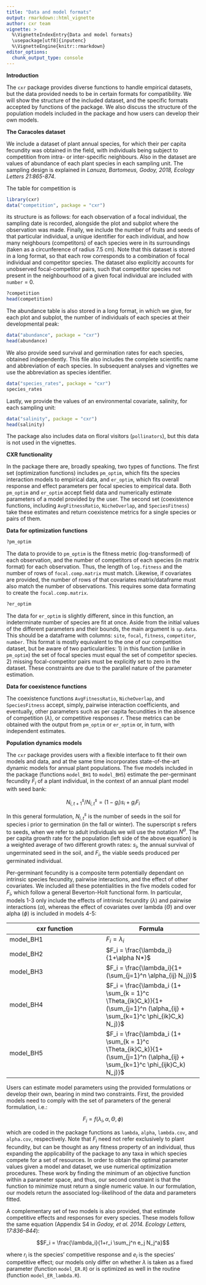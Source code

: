 ```yaml
---
title: "Data and model formats"
output: rmarkdown::html_vignette
author: cxr team
vignette: >
  %\VignetteIndexEntry{Data and model formats}
  \usepackage[utf8]{inputenc}
  %\VignetteEngine{knitr::rmarkdown}
editor_options: 
  chunk_output_type: console
---
```


**Introduction**

The `cxr` package provides diverse functions to handle empirical datasets, but the data provided needs to be in certain formats for compatibility. We will show the structure of the included dataset, and the specific formats accepted by functions of the package. We also discuss the structure of the population models included in the package and how users can develop their own models. 

**The Caracoles dataset**

We include a dataset of plant annual species, for which their per capita fecundity was obtained in the field, with individuals being subject to competition from intra- or inter-specific neighbours. Also in the dataset are values of abundance of each plant species in each sampling unit. The sampling design is explained in *Lanuza, Bartomeus, Godoy, 2018, Ecology Letters 21:865-874*.

The table for competition is

```r
library(cxr)
data("competition", package = "cxr")
```

its structure is as follows: for each observation of a focal individual, the sampling date is recorded, alongside the plot and subplot where the observation was made. Finally, we include the number of fruits and seeds of that particular individual, a unique identifier for each individual, and how many neighbours (competitors) of each species were in its surroundings (taken as a circunference of radius 7.5 cm). Note that this dataset is stored in a long format, so that each row corresponds to a combination of focal individual and competitor species. The dataset also explicitly accounts for unobserved focal-competitor pairs, such that competitor species not present in the neighbourhood of a given focal individual are included with `number` = 0. 

```r
?competition
head(competition)
```

The abundance table is also stored in a long format, in which we give, for each plot and subplot, the number of individuals of each species at their developmental peak:

```r
data("abundance", package = "cxr")
head(abundance)
```

We also provide seed survival and germination rates for each species, obtained independently. This file also includes the complete scientific name and abbreviation of each species. In subsequent analyses and vignettes we use the abbreviation as species identifier.

```r
data("species_rates", package = "cxr")
species_rates
```

Lastly, we provide the values of an environmental covariate, salinity, for each sampling unit:

```r
data("salinity", package = "cxr")
head(salinity)
```

The package also includes data on floral visitors (`pollinators`), but this data is not used in the vignettes.

**CXR functionality**

In the package there are, broadly speaking, two types of functions. The first set (optimization functions) includes `pm_optim`, which fits the species interaction models to empirical data, and `er_optim`, which fits overall response and effect parameters per focal species to empirical data. Both `pm_optim` and `er_optim` accept field data and numerically estimate parameters of a model provided by the user. The second set (coexistence functions, including `AvgFitnessRatio`, `NicheOverlap`, and `SpeciesFitness`) take these estimates and return coexistence metrics for a single species or pairs of them.

**Data for optimization functions**

```r
?pm_optim
```

The data to provide to `pm_optim` is the fitness metric (log-transformed) of each observation, and the number of competitors of each species (in matrix format) for each observation. Thus, the length of `log.fitness` and the number of rows of `focal.comp.matrix` must match. Likewise, if covariates are provided, the number of rows of that covariates matrix/dataframe must also match the number of observations. This requires some data formating to create the `focal.comp.matrix`.

```r
?er_optim
```

The data for `er_optim` is slightly different, since in this function, an indeterminate number of species are fit at once. Aside from the initial values of the different parameters and their bounds, the main argument is `sp.data`. This should be a dataframe with columns: `site`, `focal`, `fitness`, `competitor`, `number`. This format is mostly equivalent to the one of our competition dataset, but be aware of two particularities: 1) in this function (unlike in `pm_optim`) the set of focal species must equal the set of competitor species. 2) missing focal-competitor pairs must be explicitly set to zero in the dataset. These constraints are due to the parallel nature of the parameter estimation.

**Data for coexistence functions**

The coexistence functions `AvgFitnessRatio`, `NicheOverlap`, and `SpeciesFitness` accept, simply, pairwise interaction coefficients, and eventually, other parameters such as per capita fecundities in the absence of competition ($\lambda$), or competitive responses $r$. These metrics can be obtained with the output from `pm_optim` or `er_optim` or, in turn, with independent estimates.

**Population dynamics models**

The `cxr` package provides users with a flexible interface to fit their own models and data, and at the same time incorporates state-of-the-art dynamic models for annual plant populations. The five models included in the package (functions `model_BH1` to `model_BH5`) estimate the per-germinant fecundity $F_i$ of a plant individual, in the context of an annual plant model with seed bank:

$$N_{i,t+1}^s/N_{i,t}^s = (1-g_{i})s_i + g_iF_i$$

In this general formulation, $N^s_{i,t}$ is the number of seeds in the soil for species i prior to germination (in the fall or winter). The superscript s refers to seeds, when we refer to adult individuals we will use the notation $N^a$. The per capita growth rate for the population (left side of the above equation) is a weighted average of two different growth rates: $s_i$, the annual survival of ungerminated seed in the soil, and $F_i$, the viable seeds produced per germinated individual.

Per-germinant fecundity is a composite term potentially dependant on intrinsic species fecundity, pairwise interactions, and the effect of other covariates. We included all these potentialities in the five models coded for $F_i$, which follow a general Beverton-Holt functional form. In particular, models 1-3 only include the effects of intrinsic fecundity ($\lambda$) and pairwise interactions ($\alpha$), whereas the effect of covariates over lambda ($\Theta$) and over alpha ($\phi$) is included in models 4-5:

| cxr function | Formula |
| -----------  | ----------- |
| model_BH1    | $F_i = \lambda_i$ |
| model_BH2    | $F_i = \frac{\lambda_i}{1+\alpha N*}$ |
| model_BH3    | $F_i = \frac{\lambda_i}{1+ (\sum_{j=1}^n \alpha_{ij} N_j})$ |
| model_BH4    | $F_i = \frac{\lambda_i (1+ \sum_{k = 1}^c \Theta_{ik}C_k)}{1+ (\sum_{j=1}^n (\alpha_{ij} + \sum_{k=1}^c \phi_{ik}C_k) N_j)}$ |
| model_BH5    | $F_i = \frac{\lambda_i (1+ \sum_{k = 1}^c \Theta_{ik}C_k)}{1+ (\sum_{j=1}^n (\alpha_{ij} + \sum_{k=1}^c \phi_{ijk}C_k) N_j)}$ |

Users can estimate model parameters using the provided formulations or develop their own, bearing in mind two constraints. First, the provided models need to comply with the set of parameters of the general formulation, i.e.: 

$$F_i= f(\lambda_i,\alpha,\Theta,\phi)$$

which are coded in the package functions as `lambda`, `alpha`, `lambda.cov`, and `alpha.cov`, respectively. Note that $F_i$ need not refer exclusively to plant fecundity, but can be thought as any fitness property of an individual, thus expanding the applicability of the package to any taxa in which species compete for a set of resources. In order to obtain the optimal parameter values given a model and dataset, we use numerical optimization procedures. These work by finding the minimum of an objective function within a parameter space, and thus, our second constraint is that the function to minimize must return a single numeric value. In our formulation, our models return the associated log-likelihood of the data and parameters fitted.

A complementary set of two models is also provided, that estimate competitive effects and responses for every species. These models follow the same equation (Appendix S4 in *Godoy, et al. 2014. Ecology Letters, 17:836–844*): 

$$F_i = \frac{\lambda_i}{1+r_i \sum_j^n e_j N_j^a}$$

where $r_i$ is the species’ competitive response and $e_i$ is the species’ competitive effect; our models only differ on whether $\lambda$ is taken as a fixed parameter (function `model_ER.R`) or is optimized as well in the routine (function `model_ER_lambda.R`).
